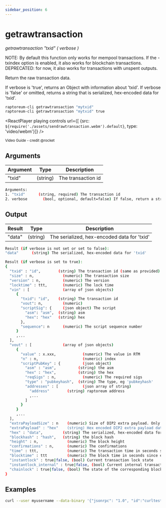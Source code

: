 ```yaml
---
sidebar_position: 6
---
```


# getrawtransaction

*getrawtransaction "txid" ( verbose )*

NOTE: By default this function only works for mempool transactions. If the -txindex option is
enabled, it also works for blockchain transactions.
DEPRECATED: for now, it also works for transactions with unspent outputs.

Return the raw transaction data.

If verbose is 'true', returns an Object with information about 'txid'.
If verbose is 'false' or omitted, returns a string that is serialized, hex-encoded data for 'txid'.

```bash
raptoreum-cli getrawtransaction "mytxid"
raptoreum-cli getrawtransaction "mytxid" true
```

<ReactPlayer playing controls url={[
    {src: `${require('./assets/sendrawtransaction.webm').default}`, type: 'video/webm'}]} />

<sub>Video Guide - credit @rocket</sub>
<ReactPlayer playing controls url='https://www.youtube.com/watch?v=Yd---pu4oTg' muted={true} playing={false} />


## Arguments

| Argument | Type | Description |
|--|--|--|
| "txid" | (string) | The transaction id |

```bash
Arguments:
1. "txid"      (string, required) The transaction id
2. verbose       (bool, optional, default=false) If false, return a string, otherwise return a json object
```

## Output

| Result | Type | Description |
|--|--|--|
| "data" | (string) | The serialized, hex-encoded data for 'txid' |

```bash
Result (if verbose is not set or set to false):
"data"      (string) The serialized, hex-encoded data for 'txid'

Result (if verbose is set to true):
{
  "txid" : "id",        (string) The transaction id (same as provided)
  "size" : n,             (numeric) The transaction size
  "version" : n,          (numeric) The version
  "locktime" : ttt,       (numeric) The lock time
  "vin" : [               (array of json objects)
     {
       "txid": "id",    (string) The transaction id
       "vout": n,         (numeric) 
       "scriptSig": {     (json object) The script
         "asm": "asm",  (string) asm
         "hex": "hex"   (string) hex
       },
       "sequence": n      (numeric) The script sequence number
     }
     ,...
  ],
  "vout" : [              (array of json objects)
     {
       "value" : x.xxx,            (numeric) The value in RTM
       "n" : n,                    (numeric) index
       "scriptPubKey" : {          (json object)
         "asm" : "asm",          (string) the asm
         "hex" : "hex",          (string) the hex
         "reqSigs" : n,            (numeric) The required sigs
         "type" : "pubkeyhash",  (string) The type, eg 'pubkeyhash'
         "addresses" : [           (json array of string)
           "address"        (string) raptoreum address
           ,...
         ]
       }
     }
     ,...
  ],
  "extraPayloadSize" : n    (numeric) Size of DIP2 extra payload. Only present if it's a special TX
  "extraPayload" : "hex"    (string) Hex encoded DIP2 extra payload data. Only present if it's a special TX
  "hex" : "data",         (string) The serialized, hex-encoded data for 'txid'
  "blockhash" : "hash",   (string) the block hash
  "height" : n,             (numeric) The block height
  "confirmations" : n,      (numeric) The confirmations
  "time" : ttt,             (numeric) The transaction time in seconds since epoch (Jan 1 1970 GMT)
  "blocktime" : ttt         (numeric) The block time in seconds since epoch (Jan 1 1970 GMT)
  "instantlock" : true|false, (bool) Current transaction lock state
  "instantlock_internal" : true|false, (bool) Current internal transaction lock state
  "chainlock" : true|false, (bool) The state of the corresponding block chainlock
}
```

## Examples

```bash
curl --user myusername --data-binary '{"jsonrpc": "1.0", "id":"curltest", "method": "getrawtransaction", "params": ["mytxid", true] }' -H 'content-type: text/plain;' http://127.0.0.1:9998/
```

